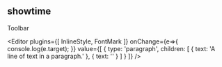 
<Meta title="Example/09-editor" />

## showtime

<section>
  <Toolbar>
    Toolbar
  </Toolbar>

  <Editor
    plugins={[ InlineStyle, FontMark ]}
    onChange={e=>{
      console.log(e.target);
    }}
    value={[
      {
        type: 'paragraph',
        children: [
          { text: 'A line of text in a paragraph.' },
          { text: '' }
        ]
      }
    ]}
  />
</section>

